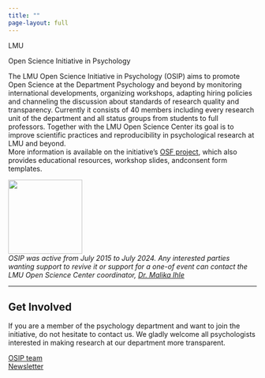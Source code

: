 ```yaml
---
title: ""
page-layout: full
---
```


```{=html}
<head>
    <div class="header">
        <div class ="header-title">
                <p class = "title-first">LMU</<p>
                <p class = "title-last">Open Science Initiative in Psychology</p>

        </div>
        <div class="about">
            <div class="about-text">
                <p>
                The LMU Open Science Initiative in Psychology (OSIP) aims to promote Open Science at the Department Psychology and beyond by monitoring international developments, organizing workshops, adapting hiring policies and channeling the discussion about standards of research quality and transparency. Currently it consists of 40 members including every research unit of the department and all status groups from students to full professors. Together with the LMU Open Science Center its goal is to improve scientific practices and reproducibility in psychological research at LMU and beyond.
                
                <br>
                More information is available on the initiative’s <a href="https://osf.io/mgwk8/" target = "_blank">OSF project<i class="bi bi-box-arrow-up-right" style="font-size:14px;"></i></a>, which also provides educational resources, workshop slides, andconsent form templates.
                </p>
            </div>
            <div class ="header-logo">
                <img class="logo-img" src ="images/osip.png" style="height:150px;">
            </div>
        </div>
        <div class = "header-note">
            <div class = "note-logo">
                <i class="bi bi-info-circle"></i>
            </div>
            <div class = "note-text"> 
                <i>OSIP was active from July 2015 to July 2024. Any interested parties wanting support to revive it or support for a one-of event can contact the LMU Open Science Center coordinator, <a href = "mailto:malika.ihle@lmu.de" class = "note-contact">Dr. Malika Ihle</a></i>
            </div>

        </div>

        <hr>
        <div class="get-involved">
            <h2 class="section-title">Get Involved</h2>
            <p class="involved-text">
            If you are a member of the psychology  department and want to join the initiative, do not hesitate to contact us. We gladly welcome all psychologists interested in making research at our department more transparent.
            </p>
            <div class="involved-links">
                <div class="first-button"><a href="mailto:osip@psy.lmu.de" ><i class="bi bi-envelope"></i> OSIP team</a></div>
                <div class="second-button"><a href="https://lists.lrz.de/mailman/listinfo/osip" > <i class="bi bi-box-arrow-up-right"></i> Newsletter</a></div>
            </div>
        </div>

    </div>


</head>


```
